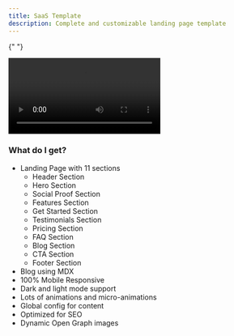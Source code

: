 ```yaml
---
title: SaaS Template
description: Complete and customizable landing page template
---
```


{" "}

<div>
  <video
    src="/optiq-ui-saas-template.mp4"
    autoPlay
    loop
    className="w-full rounded-lg border border-border"
  />
  <div className="grid grid-cols-1 md:grid-cols-2 gap-4">
  <Link href={"https://www.pro.optiqui.com/templates/saas"}>
      <Button className="group w-full">
        Buy Now 
        <svg xmlns="http://www.w3.org/2000/svg" className="size-4 transition-all duration-300 group-hover:translate-x-1" width="24" height="24" viewBox="0 0 24 24" fill="none" stroke="currentColor" stroke-width="2" stroke-linecap="round" stroke-linejoin="round">
          <path d="m9 18 6-6-6-6"/>
        </svg>
      </Button>
    </Link>
    <Link href={"https://optiqui-saas-template.vercel.app/"}>
      <Button variant="outline" className="w-full"> 
        Live Preview 
        <svg xmlns="http://www.w3.org/2000/svg" className="ml-1 size-4" width="24" height="24" viewBox="0 0 24 24" fill="none" stroke="currentColor" stroke-width="2" stroke-linecap="round" stroke-linejoin="round">
          <path d="M12.034 12.681a.498.498 0 0 1 .647-.647l9 3.5a.5.5 0 0 1-.033.943l-3.444 1.068a1 1 0 0 0-.66.66l-1.067 3.443a.5.5 0 0 1-.943.033z"/>
          <path d="M21 11V5a2 2 0 0 0-2-2H5a2 2 0 0 0-2 2v14a2 2 0 0 0 2 2h6"/>
        </svg>
      </Button>
    </Link>
  </div>
</div>

### What do I get?

<div className="">
  <ul>
    <li>
      Landing Page with 11 sections
      <ul>
        <li>Header Section</li>
        <li>Hero Section</li>
        <li>Social Proof Section</li>
        <li>Features Section</li>
        <li>Get Started Section</li>
        <li>Testimonials Section</li>
        <li>Pricing Section</li>
        <li>FAQ Section</li>
        <li>Blog Section</li>
        <li>CTA Section</li>
        <li>Footer Section</li>
      </ul>
    </li>
    <li>Blog using MDX</li>
    <li>100% Mobile Responsive</li>
    <li>Dark and light mode support</li>
    <li>Lots of animations and micro-animations</li>
    <li>Global config for content</li>
    <li>Optimized for SEO</li>
    <li>Dynamic Open Graph images</li>
  </ul>
</div>
